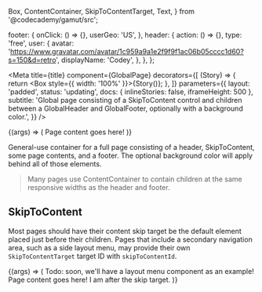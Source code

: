   Box,
  ContentContainer,
  SkipToContentTarget,
  Text,
} from '@codecademy/gamut/src';


  footer: {
    onClick: () => {},
    userGeo: 'US',
  },
  header: {
    action: () => {},
    type: 'free',
    user: {
      avatar:
        'https://www.gravatar.com/avatar/1c959a9a1e2f9f9f1ac06b05cccc1d60?s=150&d=retro',
      displayName: 'Codey',
    },
  },
};

<Meta
  title={title}
  component={GlobalPage}
  decorators={[
    (Story) => {
      return <Box style={{ width: '100%' }}>{Story()}</Box>;
    },
  ]}
  parameters={{
    layout: 'padded',
    status: 'updating',
    docs: { inlineStories: false, iframeHeight: 500 },
    subtitle:
      'Global page consisting of a SkipToContent control and children between a GlobalHeader and GlobalFooter, optionally with a background color.',
  }}
/>

<Canvas>
  <Story name="GlobalPage" args={defaultArgs}>
    {(args) => (
      <Box position="relative" zIndex={0}>
        <GlobalPage {...args}>
          <ContentContainer>
            <Text as="h1">Page content goes here!</Text>
          </ContentContainer>
        </GlobalPage>
      </Box>
    )}
  </Story>
</Canvas>

General-use container for a full page consisting of a header, <LinkTo kind="Atoms/SkipToContent">SkipToContent</LinkTo>, some page contents, and a footer.
The optional background color will apply behind all of those elements.

<PropsTable story="GlobalPage" />

> Many pages use <LinkTo kind="Layouts/ContentContainer">ContentContainer</LinkTo> to contain children at the same responsive widths as the header and footer.

## SkipToContent

Most pages should have their content skip target be the default element placed just before their children.
Pages that include a secondary navigation area, such as a side layout menu, may provide their own `SkipToContentTarget` target ID with `skipToContentId`.

<Canvas>
  <Story
    name="SkipToContent"
    args={{ ...defaultArgs, skipToContentId: 'custom-id' }}
  >
    {(args) => (
      <Box position="relative" zIndex={0}>
        <GlobalPage {...args}>
          <ContentContainer>
            Todo: soon, we'll have a layout menu component as an example!
            <SkipToContentTarget id="custom-id">
              <Text as="h1">Page content goes here!</Text>
              <Text as="p">I am after the skip target.</Text>
            </SkipToContentTarget>
          </ContentContainer>
        </GlobalPage>
      </Box>
    )}
  </Story>
</Canvas>
